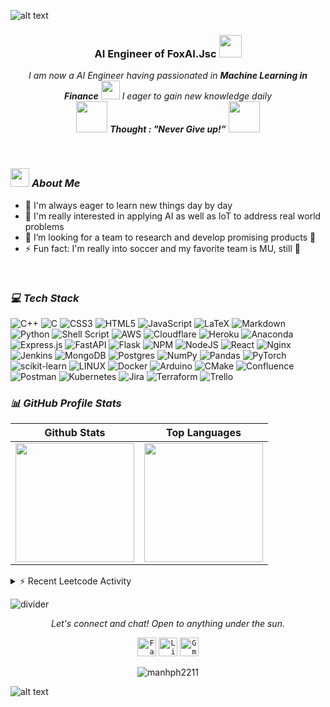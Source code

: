 ![alt text](./images/header.svg)

<h3 align="center">AI Engineer of FoxAI.Jsc <img src="./images/Designer.gif" width="36px"> </h3>

<p align="center">
  <em>
    I am now a AI Engineer having passionated in <b>Machine Learning in Finance</b> <img src="./images/Developer.gif" width="30px"> I eager to gain new knowledge daily </b>
  </em> 
  <br>
  <img src="./images/dog_2.gif" width="50" /> <b><i align="center">Thought : "Never Give up!”</i></b> <img src="./images/dog_1.gif" width="50" />
</p>

<br>

<!-- <img align="right" width=200px height=200px alt="side_sticker" src="./images/profile.jpg" /> -->
<!-- <img align="right" alt="GIF" src="https://github.com/abhisheknaiidu/abhisheknaiidu/blob/master/code.gif?raw=true" width="340" height="210" /> -->

### <img src="./images/stats.gif" width="30px"> ***About Me***
- 👋 I'm always eager to learn new things day by day
- 👯 I'm really interested in applying AI as well as IoT to address real world problems
- 🔭 I’m looking for a team to research and develop promising products :raising_hand:
- ⚡ Fun fact: I'm really into soccer and my favorite team is MU, still 🙂
<br>

### ***💻 Tech Stack***
![C++](https://img.shields.io/badge/c++-%2300599C.svg?style=for-the-badge&logo=c%2B%2B&logoColor=white) ![C](https://img.shields.io/badge/c-%2300599C.svg?style=for-the-badge&logo=c&logoColor=white) ![CSS3](https://img.shields.io/badge/css3-%231572B6.svg?style=for-the-badge&logo=css3&logoColor=white) ![HTML5](https://img.shields.io/badge/html5-%23E34F26.svg?style=for-the-badge&logo=html5&logoColor=white) ![JavaScript](https://img.shields.io/badge/javascript-%23323330.svg?style=for-the-badge&logo=javascript&logoColor=%23F7DF1E) ![LaTeX](https://img.shields.io/badge/latex-%23008080.svg?style=for-the-badge&logo=latex&logoColor=white) ![Markdown](https://img.shields.io/badge/markdown-%23000000.svg?style=for-the-badge&logo=markdown&logoColor=white) ![Python](https://img.shields.io/badge/python-3670A0?style=for-the-badge&logo=python&logoColor=ffdd54) ![Shell Script](https://img.shields.io/badge/shell_script-%23121011.svg?style=for-the-badge&logo=gnu-bash&logoColor=white) ![AWS](https://img.shields.io/badge/AWS-%23FF9900.svg?style=for-the-badge&logo=amazon-aws&logoColor=white) ![Cloudflare](https://img.shields.io/badge/Cloudflare-F38020?style=for-the-badge&logo=Cloudflare&logoColor=white) ![Heroku](https://img.shields.io/badge/heroku-%23430098.svg?style=for-the-badge&logo=heroku&logoColor=white) ![Anaconda](https://img.shields.io/badge/Anaconda-%2344A833.svg?style=for-the-badge&logo=anaconda&logoColor=white) ![Express.js](https://img.shields.io/badge/express.js-%23404d59.svg?style=for-the-badge&logo=express&logoColor=%2361DAFB) ![FastAPI](https://img.shields.io/badge/FastAPI-005571?style=for-the-badge&logo=fastapi) ![Flask](https://img.shields.io/badge/flask-%23000.svg?style=for-the-badge&logo=flask&logoColor=white) ![NPM](https://img.shields.io/badge/NPM-%23000000.svg?style=for-the-badge&logo=npm&logoColor=white) ![NodeJS](https://img.shields.io/badge/node.js-6DA55F?style=for-the-badge&logo=node.js&logoColor=white) ![React](https://img.shields.io/badge/react-%2320232a.svg?style=for-the-badge&logo=react&logoColor=%2361DAFB) ![Nginx](https://img.shields.io/badge/nginx-%23009639.svg?style=for-the-badge&logo=nginx&logoColor=white) ![Jenkins](https://img.shields.io/badge/jenkins-%232C5263.svg?style=for-the-badge&logo=jenkins&logoColor=white) ![MongoDB](https://img.shields.io/badge/MongoDB-%234ea94b.svg?style=for-the-badge&logo=mongodb&logoColor=white) ![Postgres](https://img.shields.io/badge/postgres-%23316192.svg?style=for-the-badge&logo=postgresql&logoColor=white)  ![NumPy](https://img.shields.io/badge/numpy-%23013243.svg?style=for-the-badge&logo=numpy&logoColor=white) ![Pandas](https://img.shields.io/badge/pandas-%23150458.svg?style=for-the-badge&logo=pandas&logoColor=white) ![PyTorch](https://img.shields.io/badge/PyTorch-%23EE4C2C.svg?style=for-the-badge&logo=PyTorch&logoColor=white) ![scikit-learn](https://img.shields.io/badge/scikit--learn-%23F7931E.svg?style=for-the-badge&logo=scikit-learn&logoColor=white) ![LINUX](https://img.shields.io/badge/Linux-FCC624?style=for-the-badge&logo=linux&logoColor=black) ![Docker](https://img.shields.io/badge/docker-%230db7ed.svg?style=for-the-badge&logo=docker&logoColor=white) ![Arduino](https://img.shields.io/badge/-Arduino-00979D?style=for-the-badge&logo=Arduino&logoColor=white) ![CMake](https://img.shields.io/badge/CMake-%23008FBA.svg?style=for-the-badge&logo=cmake&logoColor=white) ![Confluence](https://img.shields.io/badge/confluence-%23172BF4.svg?style=for-the-badge&logo=confluence&logoColor=white) ![Postman](https://img.shields.io/badge/Postman-FF6C37?style=for-the-badge&logo=postman&logoColor=white) ![Kubernetes](https://img.shields.io/badge/kubernetes-%23326ce5.svg?style=for-the-badge&logo=kubernetes&logoColor=white) ![Jira](https://img.shields.io/badge/jira-%230A0FFF.svg?style=for-the-badge&logo=jira&logoColor=white) ![Terraform](https://img.shields.io/badge/terraform-%235835CC.svg?style=for-the-badge&logo=terraform&logoColor=white) ![Trello](https://img.shields.io/badge/Trello-%23026AA7.svg?style=for-the-badge&logo=Trello&logoColor=white)

### ***📊 GitHub Profile Stats***

|Github Stats | Top Languages |
|-------------|---------------|
|<img height="190em" src="https://github-readme-stats-eight-theta.vercel.app/api?username=manhph2211&show_icons=true&count_private=true&theme=react&hide_border=true&bg_color=1F222E&title_color=F85D7F&icon_color=F8D866" />|<img height="190em" src="https://github-readme-stats-eight-theta.vercel.app/api/top-langs/?username=manhph2211&layout=compact&langs_count=8&theme=react&hide_border=true&bg_color=1F222E&title_color=F85D7F&icon_color=F8D866&hide=jupyter%20notebook,java" />|
      
<details>
  <summary>⚡ Recent Leetcode Activity</summary>
  <br>
<!--    <img alt="Max's Activity Graph" src="https://leetcard.jacoblin.cool/maxph2211?ext=heatmap)](https://leetcode.com/maxph2211" /> -->
  <br/>
</details>

![divider](./images/divider.gif)

<!--  ![snake gif](https://github.com/manhph2211/manhph2211/blob/output/github-contribution-grid-snake.svg) /> -->


<p align="center">
  <i>Let's connect and chat! Open to anything under the sun.</i>

  <p align="center">
    	<code><a href="https://www.facebook.com/profile.php?id=100010363235671/"><img width="30px" src="./images/facebook.png" title="Facebook"/></a></code>
	<code><a href="https://www.linkedin.com/in/manh-pham-076926209/"><img width="30px" src="./images/linkedin.png" title="Linkedin"/></a></code>
	<code><a href="mailto:maxph22112000@gmail.com"><img width="30px" src="./images/gmail.png" title="Gmail"/></a></code>
  </p>

  <p align="center">
      <img src="https://visitor-badge.glitch.me/badge?page_id=manhph2211.manhph2211&label=Profile+Views" alt="manhph2211" />
  </p>
</p>

![alt text](./images/footer.svg)
